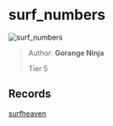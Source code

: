 
# surf_numbers

![surf_numbers](https://raw.githubusercontent.com/Sayt123/SurfMapPics/Maps-and-bonuses/csgo/surf_numbers.jpg)

> Author: **Gorange Ninja**
>
> Tier 5

## Records

[surfheaven](https://surfheaven.eu/map/surf_numbers)
